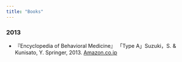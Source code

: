 ```yaml
---
title: "Books"
---
```


### 2013

- 『Encyclopedia of Behavioral Medicine』 「Type A」Suzuki，S. & Kunisato, Y.  Springer, 2013.  [Amazon.co.jp](http://amzn.asia/6FVAVlc)

